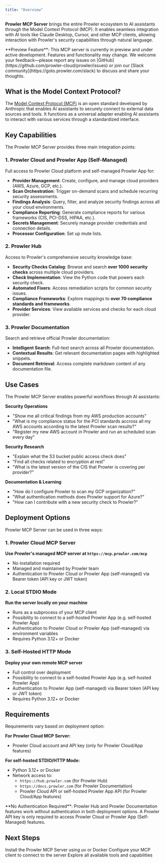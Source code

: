 ```yaml
---
title: "Overview"
---
```


**Prowler MCP Server** brings the entire Prowler ecosystem to AI assistants through the Model Context Protocol (MCP). It enables seamless integration with AI tools like Claude Desktop, Cursor, and other MCP clients, allowing interaction with Prowler's security capabilities through natural language.

<Warning>
**Preview Feature**: This MCP server is currently in preview and under active development. Features and functionality may change. We welcome your feedback—please report any issues on [GitHub](https://github.com/prowler-cloud/prowler/issues) or join our [Slack community](https://goto.prowler.com/slack) to discuss and share your thoughts.
</Warning>

## What is the Model Context Protocol?

The [Model Context Protocol (MCP)](https://modelcontextprotocol.io) is an open standard developed by Anthropic that enables AI assistants to securely connect to external data sources and tools. It functions as a universal adapter enabling AI assistants to interact with various services through a standardized interface.

## Key Capabilities

The Prowler MCP Server provides three main integration points:

### 1. Prowler Cloud and Prowler App (Self-Managed)

Full access to Prowler Cloud platform and self-managed Prowler App for:
- **Provider Management**: Create, configure, and manage cloud providers (AWS, Azure, GCP, etc.).
- **Scan Orchestration**: Trigger on-demand scans and schedule recurring security assessments.
- **Findings Analysis**: Query, filter, and analyze security findings across all your cloud environments.
- **Compliance Reporting**: Generate compliance reports for various frameworks (CIS, PCI-DSS, HIPAA, etc.).
- **Secrets Management**: Securely manage provider credentials and connection details.
- **Processor Configuration**: Set up mute lists.

### 2. Prowler Hub

Access to Prowler's comprehensive security knowledge base:
- **Security Checks Catalog**: Browse and search **over 1000 security checks** across multiple cloud providers.
- **Check Implementation**: View the Python code that powers each security check.
- **Automated Fixers**: Access remediation scripts for common security issues.
- **Compliance Frameworks**: Explore mappings to **over 70 compliance standards and frameworks**.
- **Provider Services**: View available services and checks for each cloud provider.

### 3. Prowler Documentation

Search and retrieve official Prowler documentation:
- **Intelligent Search**: Full-text search across all Prowler documentation.
- **Contextual Results**: Get relevant documentation pages with highlighted snippets.
- **Document Retrieval**: Access complete markdown content of any documentation file.

## Use Cases

The Prowler MCP Server enables powerful workflows through AI assistants:

**Security Operations**
- "Show me all critical findings from my AWS production accounts"
- "What is my compliance status for the PCI standards accross all my AWS accounts according to the latest Prowler scan results?"
- "Register my new AWS account in Prowler and run an scheduled scan every day"

**Security Research**
- "Explain what the S3 bucket public access check does"
- "Find all checks related to encryption at rest"
- "What is the latest version of the CIS that Prowler is covering per provider?"

**Documentation & Learning**
- "How do I configure Prowler to scan my GCP organization?"
- "What authentication methods does Prowler support for Azure?"
- "How can I contribute with a new security check to Prowler?"

## Deployment Options

Prowler MCP Server can be used in three ways:

### 1. Prowler Cloud MCP Server

**Use Prowler's managed MCP server at `https://mcp.prowler.com/mcp`**

- No installation required
- Managed and maintained by Prowler team
- Authentication to Prowler Cloud or Prowler App (self-managed) via Bearer token (API key or JWT token)

### 2. Local STDIO Mode

**Run the server locally on your machine**

- Runs as a subprocess of your MCP client
- Possibility to connect to a self-hosted Prowler App (e.g. self-hosted Prowler App)
- Authentication to Prowler Cloud or Prowler App (self-managed) via environment variables
- Requires Python 3.12+ or Docker

### 3. Self-Hosted HTTP Mode

**Deploy your own remote MCP server**

- Full control over deployment
- Possibility to connect to a self-hosted Prowler App (e.g. self-hosted Prowler App)
- Authentication to Prowler App (self-managed) via Bearer token (API key or JWT token)
- Requires Python 3.12+ or Docker

## Requirements

Requirements vary based on deployment option:

**For Prowler Cloud MCP Server:**
- Prowler Cloud account and API key (only for Prowler Cloud/App features)

**For self-hosted STDIO/HTTP Mode:**
- Python 3.12+ or Docker
- Network access to:
  - `https://hub.prowler.com` (for Prowler Hub)
  - `https://docs.prowler.com` (for Prowler Documentation)
  - Prowler Cloud API or self-hosted Prowler App API (for Prowler Cloud/App features)

<Note>
**No Authentication Required**: Prowler Hub and Prowler Documentation features work without authentication in both deployment options. A Prowler API key is only required to access Prowler Cloud or Prowler App (Self-Managed) features.
</Note>

## Next Steps

<CardGroup cols={2}>
  <Card title="Installation" icon="download" href="/getting-started/installation/prowler-mcp">
    Install the Prowler MCP Server using uv or Docker
  </Card>
  <Card title="Configuration" icon="gear" href="/getting-started/basic-usage/prowler-mcp">
    Configure your MCP client to connect to the server
  </Card>
</CardGroup>

<Card title="Tools Reference" icon="wrench" href="/getting-started/basic-usage/prowler-mcp-tools" horizontal>
  Explore all available tools and capabilities
</Card>